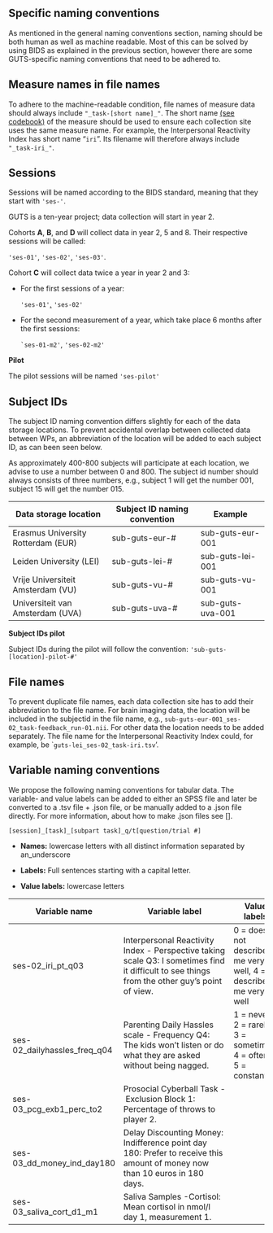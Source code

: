 ## Specific naming conventions

As mentioned in the general naming conventions section, naming should be both human as well as machine readable. Most of this can be solved by using BIDS as explained in the previous section, however there are some GUTS-specific naming conventions that need to be adhered to.

::: {.callout-tip collapse="false" appearance="simple" icon="false"}
## Measure names in file names

To adhere to the machine-readable condition, file names of measure data should always include `"_task-[short name]_"`. The short name [(see codebook)]{.underline} of the measure should be used to ensure each collection site uses the same measure name. For example, the Interpersonal Reactivity Index has short name "`iri`". Its filename will therefore always include `"_task-iri_"`.
:::

::: {.callout-tip collapse="true" icon="false"}
## Sessions

Sessions will be named according to the BIDS standard, meaning that they start with `'ses-'`.

GUTS is a ten-year project; data collection will start in year 2.

Cohorts **A**, **B**, and **D** will collect data in year 2, 5 and 8. Their respective sessions will be called:

`'ses-01'`, `'ses-02'`, `'ses-03'`.

Cohort **C** will collect data twice a year in year 2 and 3:

-   For the first sessions of a year:

    `'ses-01'`[,]{.underline} `'ses-02'`

-   For the second measurement of a year, which take place 6 months after the first sessions:

    `` `ses-01-m2' ``, `'ses-02-m2'`

**Pilot**

The pilot sessions will be named `'ses-pilot'`
:::

::: {.callout-tip collapse="true" icon="false"}
## Subject IDs

The subject ID naming convention differs slightly for each of the data storage locations. To prevent accidental overlap between collected data between WPs, an abbreviation of the location will be added to each subject ID, as can been seen below.

As approximately 400-800 subjects will participate at each location, we advise to use a number between 0 and 800. The subject id number should always consists of three numbers, e.g., subject 1 will get the number 001, subject 15 will get the number 015.

| Data storage location              | Subject ID naming convention | Example          |
|----------------------------|-------------------------|-------------------|
| Erasmus University Rotterdam (EUR) | sub-guts-eur-#               | sub-guts-eur-001 |
| Leiden University (LEI)            | sub-guts-lei-#               | sub-guts-lei-001 |
| Vrije Universiteit Amsterdam (VU)  | sub-guts-vu-#                | sub-guts-vu-001  |
| Universiteit van Amsterdam (UVA)   | sub-guts-uva-#               | sub-guts-uva-001 |

**Subject IDs pilot**

Subject IDs during the pilot will follow the convention: `'sub-guts-[location]-pilot-#'`
:::

::: {.callout-tip collapse="true" icon="false"}
## File names

To prevent duplicate file names, each data collection site has to add their abbreviation to the file name. For brain imaging data, the location will be included in the subjectid in the file name, e.g., `sub-guts-eur-001_ses-02_task-feedback_run-01.nii`. For other data the location needs to be added separately. The file name for the Interpersonal Reactivity Index could, for example, be \``guts-lei_ses-02_task-iri.tsv`'.
:::

::: {.callout-tip collapse="true" icon="false"}
## Variable naming conventions

We propose the following naming conventions for tabular data. The variable- and value labels can be added to either an SPSS file and later be converted to a .tsv file + .json file, or be manually added to a .json file directly. For more information, about how to make .json files see \[\].

`[session]_[task]_[subpart task]_q/t[question/trial #]`

-   **Names:** lowercase letters with all distinct information separated by an_underscore

-   **Labels:** Full sentences starting with a capital letter.

-   **Value labels:** lowercase letters

| Variable name                | Variable label                                                                                                                                | Value labels                                                    |
|-------------------|-----------------------------------|-------------------|
| ses-02_iri_pt_q03            | Interpersonal Reactivity Index - Perspective taking scale Q3: I sometimes find it difficult to see things from the other guy's point of view. | 0 = does not describe me very well, 4 = described me very well  |
| ses-02_dailyhassles_freq_q04 | Parenting Daily Hassles scale - Frequency Q4: The kids won't listen or do what they are asked without being nagged.                           | 1 = never, 2 = rarely, 3 = sometimes, 4 = often, 5 = constantly |
| ses-03_pcg_exb1_perc_to2     | Prosocial Cyberball Task - Exclusion Block 1: Percentage of throws to player 2.                                                               |                                                                 |
| ses-03_dd_money_ind_day180   | Delay Discounting Money: Indifference point day 180: Prefer to receive this amount of money now than 10 euros in 180 days.                    |                                                                 |
| ses-03_saliva_cort_d1_m1     | Saliva Samples -Cortisol: Mean cortisol in nmol/l day 1, measurement 1.                                                                       |                                                                 |
:::
